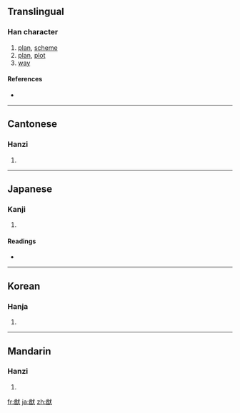 ==Translingual==

===Han character===
{{Han char|rn=94|rad=犬|as=09|sn=12|four=8363<sub>4</sub>|canj=廿田戈大 (TWIK)}}

# [[plan]], [[scheme]]
# [[plan]], [[plot]]
# [[way]]

====References====
* {{Han ref|kx=0716.010|dkj=20558|dj=1127.170|hdz=21355.080|uh=7337|ud=29495|bh=B7DF|bd=47071}}

----

==Cantonese==

===Hanzi===
{{yue-hanzi|jyut=|y=yau4}}

# {{defn|Cantonese|sort=犬09}}

----

==Japanese==

===Kanji===
{{ja-kanji|grade=|rs=犬09}}

# {{defn|Japanese|sort=犬09}}

====Readings====
* {{ja-readings|on=[[ゆう]] (yū)|kun=[[はかる]] (hakaru), [[はかりごと]] (hakarigoto)|nanori=}}

----

==Korean==

===Hanja===
{{ko-hanja|hangeul=유|eumhun=|rv=yu|mr=yu|y=yu}}

# {{defn|Korean|sort=犬09}}

----

==Mandarin==

===Hanzi===
{{cmn-hanzi|pin=[[pò]] ([[po4]]), [[yóu]] ([[you2]])|wg=p'o<sup>4</sup>, yu<sup>2</sup>}}

# {{defn|Mandarin|sort=犬09}}

[[fr:猷]]
[[ja:猷]]
[[zh:猷]]